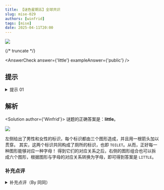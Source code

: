 ```yaml
---
title: 【谜色星期五】全球共识
slug: mise-029
authors: [winfrid]
tags: [mise]
date: 2025-04-11T20:00
---
```


![](./mise-029.assets/mise-029.webp)

{/* truncate */}

<AnswerCheck answer={'little'} exampleAnswer={'public'} />

## 提示

<details>
    <summary>提示 01</summary>

    右侧的图形是由左侧的图形经过拆分和重组得到的。左侧的图形含义是“厕所”。

</details>

## 解析

<Solution author={'Winfrid'}>
谜题的正确答案是：**little**。

![](./mise-029.assets/mise-029-sol.webp)

左侧给出了男性和女性的标识，每个标识都由三个图形造成，并且用一根箭头加以贯穿。
其实，这两个标识共同构成了厕所的标识，也即 `TOILET`。从而，正好每一种图形能够对应一种字母！
得到它们的对应关系之后，右侧的图形组合也可以拆成六个图形，根据图形与字母的对应关系转换为字母，即可得到答案是 `LITTLE`。

</Solution>

### 补充点评

<details>
    <summary>补充点评（By 同同）</summary>

    如果只是一男一女并排站着，很容易导致只想到 man 和 woman 两个词。
    因此，讨论之后，修改图片在男女两小人中间加上了一道竖线，就更像是男女厕所的标志了。

    标题的“全球共识”指卫生间标志图案在全球各地都由相同的元素组成，也暗含“公共”卫生间之意。

    答案示例 public 也是英语词组“公共”卫生间 public toilet 的第一个词。（虽然好像并不会特地强调 "public" toilet？）

</details>
